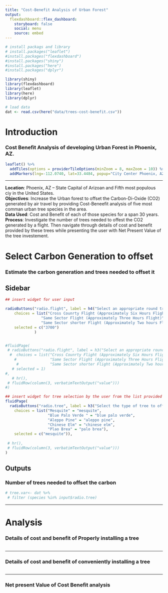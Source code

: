 ```yaml
---
title: "Cost-Benefit Analysis of Urban Forest"
output: 
  flexdashboard::flex_dashboard:
    storyboard: false
    social: menu
    source: embed
---
```


```r
# install packags and library
# install.packages("leaflet")
#install.packages("flexdashboard")
#install.packages("shiny")
#install.packages("here")
#install.packages("dplyr")

library(shiny)
library(flexdashboard)
library(leaflet)
library(here)
library(dplyr)
```


```r
# load data 
dat <- read.csv(here("data/trees-cost-benefit.csv"))

```

<style type="text/css"> .sidebar { overflow: auto; } </style>

Introduction {.storyboard}
=========================================
### Cost Benefit Analysis of developing Urban Forest in Phoenix, AZ. 
```r
leaflet() %>%
  addTiles(options = providerTileOptions(minZoom = 8, maxZoom = 10)) %>%
  addMarkers(lng=-112.0740, lat=33.4484, popup="City Center Phoenix, AZ")
```

***

**Location**: Phoenix, AZ -- State Capital of Arizoan and Fifth most populous ciy in the United States.    
**Objectives**: Increase the Urban forest to offset the Carbon-Di-Oxide (CO2) generated by air travel by providing Cost-Beneefit analysis of five most comman urban tree species in the area.    
**Data Used**: Cost and Benefit of each of those species for a span 30 years.    
**Process**: Investigate the number of trees needed to offest the CO2 generated by a flight. Then navigate through details of cost and benefit provided by these trees while presenting the user with Net Present Value of the tree investement. 

Select Carbon Generation to offset {data-orientation=rows}
=========================================


### Estimate the carbon generation and trees needed to offset it

Sidebar {.sidebar}
-------------------------------------
```r
## insert widget for user input

radioButtons("radio.flight", label = h4("Select an appropriate round trip flight"),
    choices = list("Cross Counrty Flight (Approximately Six Hours Flight)" = "3700",
                "Same Sector Flight (Approximately Three Hours Flight)" = "1210",
                "Same Sector shorter Flight (Approximately Two hours Flight)" = "950"), 
    selected = c("3700")
             )


#fluidPage(
 # radioButtons("radio.flight", label = h3("Select an appropriate round trip flight"),
  #  choices = list("Cross Counrty Flight (Approximately Six Hours Flight)" = 1, 
    #               "Same Sector Flight (Approximately Three Hours Flight) " = 2, 
     #              "Same Sector shorter Flight (Approximately Two hours Flight)" = 3), 
   # selected = 1)
#,
   # hr(),
 # fluidRow(column(3, verbatimTextOutput("value")))
#)

## insert widget for tree selection by the user from the list provided
fluidPage(
  radioButtons("radio.tree", label = h3("Select the type of tree to offset carbon generated"),
    choices = list("Mesquite" = "mesquite", 
                   "Blue Palo Verde " = "blue palo verde", 
                   "Aleppo Pine" = "aleppo pine",
                   "Chinese Elm" = "chinese elm", 
                   "Plao Brea" = "palo brea"), 
    selected = c("mesquite")),
  
 # hr(),
 # fluidRow(column(3, verbatimTextOutput("value")))
)

```

Outputs
-------------------------------------

### Number of trees needed to offset the carbon

```r
# tree.var<- dat %>% 
 # filter (species %in% input$radio.tree)

```




*** 
Analysis {.storyboard}
=========================================


### Details of cost and benefit of Properly installing a tree

```r

```

*** 

### Details of cost and benefit of conveniently installing a tree

```r

```

***

### Net present Value of Cost Benefit analysis 

```r

```
